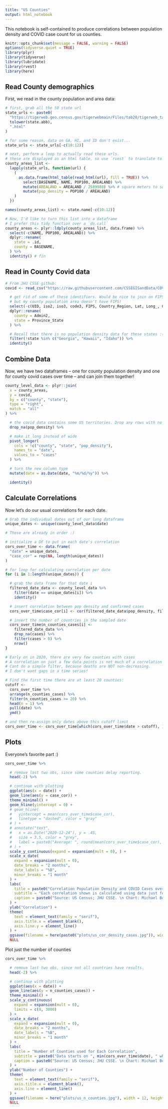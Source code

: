 ```yaml
---
title: "US Counties"
output: html_notebook
---
```


This notebook is self-contained to produce correlations between population density and COVID case count for us counties. 


```r
knitr::opts_chunk$set(message = FALSE, warning = FALSE)
options(tidyverse.quiet = TRUE)
library(plyr)
library(tidyverse)
library(lubridate)
library(rvest)
library(here)
```

## Read County demographics
First, we read in the county population and area data:
```r
# first, grab all the 50 state url
state_urls <- paste0(
  "https://tigerweb.geo.census.gov/tigerwebmain/Files/tab20/tigerweb_tab20_county_2010_",
  tolower(state.abb),
  ".html"
)

# for some reason, data on GA, HI, and ID don't exist...
state_urls <- state_urls[-c(10:12)]

# next, perform a loop to actually read these urls. 
# these are displayed as an html table, so use `rvest` to translate to dataframe.
county_areas_list <-
  lapply(state_urls, function(url) {
    (
      as.data.frame(html_table(read_html(url), fill = TRUE)) %>%
        select(BASENAME, NAME, POP100, AREALAND) %>%
        mutate(AREALAND = AREALAND / 2589988) %>% # square meters to square miles conversion
        mutate(pop_density = POP100 / AREALAND)
    )
  })

names(county_areas_list) <- state.name[-c(10:12)]

# Now, I'd like to turn this list into a dataframe
# I prefer this tidy function over a `do.call`
county_areas <- plyr::ldply(county_areas_list, data.frame) %>%
  select(-c(NAME, POP100, AREALAND)) %>%
  dplyr::rename(
    state = .id,
    county = BASENAME,
  ) %>%
  identity() # fin
```

## Read in County Covid data

```r
# From JHU CSSE github:
covid <- read_csv("https://raw.githubusercontent.com/CSSEGISandData/COVID-19/master/csse_covid_19_data/csse_covid_19_time_series/time_series_covid19_confirmed_US.csv") %>%

  # get rid of some of these identifiers. Would be nice to join on FIPS,
  # but my county population area doesn't have FIPS!
  select(-c(UID, iso2, iso3, code3, FIPS, Country_Region, Lat, Long_, Combined_Key)) %>%
  dplyr::rename(
    county = Admin2,
    state = Province_State
  ) %>%

  # Recall that there is no population density data for these states :(
  filter(!state %in% c("Georgia", "Hawaii", "Idaho")) %>%
  identity()
```

## Combine Data

Now, we have two dataframes -- one for county population density and one for county covid cases over time -- and can join them together!
```r
county_level_data <- plyr::join(
  x = county_areas,
  y = covid,
  by = c("county", "state"),
  type = "right",
  match = "all"
) %>%

  # the covid data contains some US territories. Drop any rows with no pop data
  drop_na(pop_density) %>%

  # make it long instead of wide
  pivot_longer(
    cols = !c("county", "state", "pop_density"),
    names_to = "date",
    values_to = "cases"
  ) %>%

  # turn the new column type
  mutate(date = as.Date(date, "%m/%d/%y")) %>%

  identity()
```

## Calculate Correlations

Now let's do our usual correlations for each date.
```r
# Grab the individual dates out of our long dataframe
unique_dates <- unique(county_level_data$date)

# These are already in order :)

# initialize a DF to put in each date's correlation
cors_over_time <- data.frame(
  "date" = unique_dates,
  "case_cor" = rep(NA, length(unique_dates))
)

# for loop for calculating correlation per date
for (i in 1:length(unique_dates)) {

  # grab the data frame for that date i
  filtered_date_data <- county_level_data %>%
    filter(date == unique_dates[i]) %>%
    identity()

  # insert correlation between pop density and confirmed cases
  cors_over_time$case_cor[i] <- cor(filtered_date_data$pop_density, filtered_date_data$cases, use = "complete.obs")

  # insert the number of countries in the sampled date
  cors_over_time$n_counties_cases[i] <-
    filtered_date_data %>%
    drop_na(cases) %>%
    filter(cases > 0) %>%
    nrow()
}

# Early on in 2020, there are very few counties with cases
# A correlation on just a few data points is not much of a correlation at all, so I will filter these out.
# Cant do a simple filter, because deaths are NOT non-decreasing.
# I don't want gaps in a time series!

# Find the first time there are at least 20 counties:
cutoff <-
  cors_over_time %>%
  arrange(n_counties_cases) %>%
  filter(n_counties_cases >= 20) %>%
  head(n = 1) %>%
  pull(date) %>%
  ymd()

# and then re-assign only dates above this cutoff limit
cors_over_time <- cors_over_time[which(cors_over_time$date > cutoff), ]
```

## Plots

Everyone's favorite part :)
```r
cors_over_time %>%

  # remove last two obs, since some counties delay reporting.
  head(-2) %>%

  # continue with plotting
  ggplot(aes(x = date)) +
  geom_line(aes(y = case_cor)) +
  theme_minimal() +
  geom_hline(yintercept = 0) +
  # geom_hline(
  #   yintercept = mean(cors_over_time$case_cor),
  #   linetype = "dashed", color = "gray"
  # ) +
  # annotate("text",
  #   x = as.Date("2020-12-24"), y = .45,
  #   size = 3.5, color = "grey",
  #   label = paste0("Average: ", round(mean(cors_over_time$case_cor), 3))
  # ) +
  scale_y_continuous(expand = expansion(mult = 0), ) +
  scale_x_date(
    expand = expansion(mult = 0),
    date_breaks = "2 months",
    date_labels = "%B",
    minor_breaks = "1 month"
  ) +
  labs(
    title = paste0("Correlation Population Density and COVID Cases over each US County"),
    subtitle = "Each correlation shown is calculated using data just for that date, not cumulative.",
    caption = paste0("Source: US Census; JHU CSSE. \n Chart: Michael Boerman, https://github.com/michaelboerman \n Data is taken for counties excluding from GA, HI, ID, and DC. \n Data from ", min(cors_over_time$date), " to ", max(cors_over_time$date) - 2)
  ) +
  ylab("Correlation") +
  theme(
    text = element_text(family = "serif"),
    axis.title.x = element_blank(),
    axis.line.y = element_line()
  ) +
  ggsave(filename = here(paste0("plots/us_cor_density_cases.jpg")), width = 12, height = 6) +
  NULL
```


Plot just the number of counties
```r
cors_over_time %>%

  # remove last two obs, since not all countries have results.
  head(-2) %>%

  # continue with plotting
  ggplot(aes(x = date)) +
  geom_line(aes(y = n_counties_cases)) +
  theme_minimal() +
  scale_y_continuous(
    expand = expansion(mult = 0),
    limits = c(0, 3000)
  ) +
  scale_x_date(
    expand = expansion(mult = 0),
    date_breaks = "2 months",
    date_labels = "%B",
    minor_breaks = "1 month"
  ) +
  labs(
    title = "Number of Counties used for Each Correlation",
    subtitle = paste0("Data starts on ", min(cors_over_time$date), " which is the first day with cases in at least 20 counties."),
    caption = paste0("Source: US Census; JHU CSSE. \n Chart: Michael Boerman, https://github.com/michaelboerman \n Data is taken for counties excluding from GA, HI, ID, and DC. \n Data from ", min(cors_over_time$date), " to ", max(cors_over_time$date) - 2)
  ) +
  ylab("Number of Counties") +
  theme(
    text = element_text(family = "serif"),
    axis.title.x = element_blank(),
    axis.line = element_line()
  ) +
  ggsave(filename = here("plots/us_n_counties.jpg"), width = 12, height = 6) +
  NULL
```
